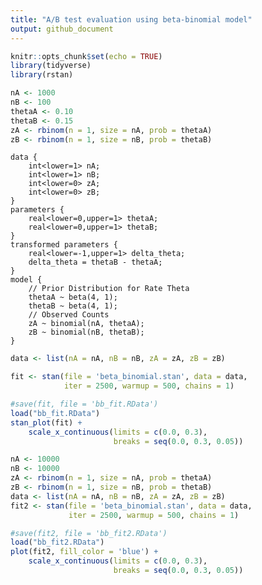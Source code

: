 ```yaml
---
title: "A/B test evaluation using beta-binomial model"
output: github_document
---
```


```r
knitr::opts_chunk$set(echo = TRUE)
library(tidyverse)
library(rstan)
```

```r
nA <- 1000
nB <- 100
thetaA <- 0.10
thetaB <- 0.15
zA <- rbinom(n = 1, size = nA, prob = thetaA)
zB <- rbinom(n = 1, size = nB, prob = thetaB)
```

```
data {
    int<lower=1> nA; 
    int<lower=1> nB; 
    int<lower=0> zA;
    int<lower=0> zB;
}
parameters {
    real<lower=0,upper=1> thetaA;
    real<lower=0,upper=1> thetaB;
}
transformed parameters {
    real<lower=-1,upper=1> delta_theta;
    delta_theta = thetaB - thetaA;
}
model {
    // Prior Distribution for Rate Theta
    thetaA ~ beta(4, 1);
    thetaB ~ beta(4, 1);
    // Observed Counts
    zA ~ binomial(nA, thetaA);
    zB ~ binomial(nB, thetaB);
}
```

```r
data <- list(nA = nA, nB = nB, zA = zA, zB = zB)

fit <- stan(file = 'beta_binomial.stan', data = data,
            iter = 2500, warmup = 500, chains = 1)
```

```r
#save(fit, file = 'bb_fit.RData')
load("bb_fit.RData")
stan_plot(fit) +
    scale_x_continuous(limits = c(0.0, 0.3),
                       breaks = seq(0.0, 0.3, 0.05))
```

```r
nA <- 10000
nB <- 10000
zA <- rbinom(n = 1, size = nA, prob = thetaA)
zB <- rbinom(n = 1, size = nB, prob = thetaB)
data <- list(nA = nA, nB = nB, zA = zA, zB = zB)
fit2 <- stan(file = 'beta_binomial.stan', data = data,
             iter = 2500, warmup = 500, chains = 1)
```

```r
#save(fit2, file = 'bb_fit2.RData')
load("bb_fit2.RData")
plot(fit2, fill_color = 'blue') +
    scale_x_continuous(limits = c(0.0, 0.3),
                       breaks = seq(0.0, 0.3, 0.05))
```

